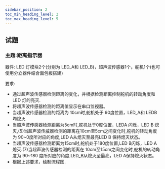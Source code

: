 ```yaml
---
sidebar_position: 2
toc_min_heading_level: 2
toc_max_heading_level: 5
---
```


## 试题

### 主题:距离指示器
器件:
LED 灯模块2个(分别为 LED_A和 LED_B)，超声波传感器1个，舵机1个(也可使用分立器件结合面包板搭建)

要求:
* 通过超声波传感器检测距离的变化，并根据检测距离控制舵机的转动角度和 LED 灯的亮灭.
* 将超声波传感器检测的距离值显示在串口监视器。
* 当超声波传感器检测的距离为 10cm时,舵机处于 90度位置，LED_A和 LEDB均熄灭
* 当超声波传感器检测距离为5cm时,舵机处于0度位置，LEDA 闪烁，LED B 熄灭,(5)当超声波传威器检测的距离在10cm至5cm之间变化时,舵机的转动角度为 90~0度所对应的角度,LED A从熄灭至最亮LED B 保持熄灭状态。
* 当超声波传感器检测距离为15cm时,舵机处于180度位置,LED B闪烁，LED A熄灭.(7)当超声波传感器检测的距离在 10cm至15cm之间变化时,舵机的转动角度为 90~180 度所对应的角度,LED_B从熄灭至最亮，LED A保持熄灭状态。
* 根据上述要求，绘制流程图.

